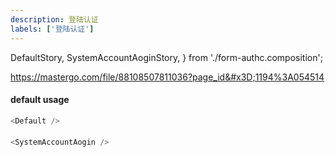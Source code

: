 ```yaml
---
description: 登陆认证
labels: ['登陆认证']
---
```


  DefaultStory,
  SystemAccountAoginStory,
} from './form-authc.composition';

https://mastergo.com/file/88108507811036?page_id&#x3D;1194%3A054514

#### default usage

```js
<Default />
```

####

```js
<SystemAccountAogin />
```
